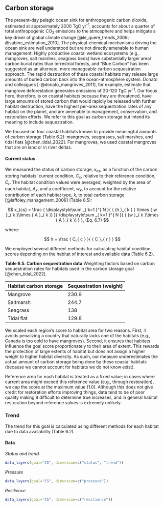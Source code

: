 ## Carbon storage

The present-day pelagic ocean sink for anthropogenic carbon dioxide, estimated at approximately 2000 TgC yr<sup>-1</sup>, accounts for about a quarter of total anthropogenic CO<sub>2</sub> emissions to the atmosphere and helps mitigate a key driver of global climate change [@le_quere_trends_2009; @sabine_estimation_2010]. The physical-chemical mechanisms driving the ocean sink are well understood but are not directly amenable to human management. Highly productive coastal wetland ecosystems (e.g., mangroves, salt marshes, seagrass beds) have substantially larger areal carbon burial rates than terrestrial forests, and "Blue Carbon" has been suggested as an alternate, more manageable carbon sequestration approach. The rapid destruction of these coastal habitats may release large amounts of buried carbon back into the ocean-atmosphere system. Donato and colleagues [-@donato_mangroves_2011], for example, estimate that mangrove deforestation generates emissions of 20-120 TgC yr<sup>-1</sup>. Our focus here, therefore, is on coastal habitats because they are threatened, have large amounts of stored carbon that would rapidly be released with further habitat destruction, have the highest per-area sequestration rates of any habitat on the planet, and are amenable to management, conservation, and restoration efforts. We refer to this goal as carbon storage but intend its meaning to include sequestration.

We focused on four coastal habitats known to provide meaningful amounts of carbon storage (Table 6.2): mangroves, seagrasses, salt marshes, and tidal flats [@chen_tidal_2022]. For mangroves, we used coastal mangroves that are on land or in river deltas. 

#### Current status

We measured the status of carbon storage, $x_{cs}$, as a function of the carbon storing habitats' current condition, $C_{c}$, relative to their reference condition, $C_{r}$.  The habitat condition values were  averaged, weighted by the area of each habitat, $A_{k}$, and a coefficient, $w_k$, to account for the relative contribution of each habitat type, $k$, to total carbon storage [@laffoley_management_2009] (Table 6.5):


$$
x_{cs} = \frac { \displaystyle\sum _{ k=1 }^{ N }{ { (h }_{ k } } \times { w }_{ k }\times { A }_{ k }) }{ \displaystyle\sum _{ k=1 }^{ N }{ { (w }_{ k }\times { A }_{ k }) }  }, (Eq. 6.7)
$$

where:

$$
h = \frac { C_{ c } }{ { C }_{ r } }
$$

We employed several different methods for calculating habitat condition scores depending on the habitat of interest and available data (Table 6.2).

**Table 6.5. Carbon sequestration data**
Weighting factors based on carbon sequestration rates for habitats used in the carbon storage goal [@chen_tidal_2022].

|Habitat carbon storage| Sequestration (weight)|
|----------------------|-------|
| Mangrove             | 230.9 |
| Saltmarsh            | 244.7 |
| Seagrass             |   138 |
| Tidal flat           | 129.8 |


We scaled each region's score to habitat area for two reasons. First, it avoids penalizing a country that naturally lacks one of the habitats (e.g., Canada is too cold to have mangroves). Second, it ensures that habitats influence the goal score proportionately to their area of extent.  This rewards the protection of large extents of habitat but does not assign a higher weight to higher habitat diversity. As such, our measure underestimates the actual amount of carbon storage being done by these coastal habitats (because we cannot account for habitats we do not know exist).

Reference area for each habitat is treated as a fixed value; in cases where current area might exceed this reference value (e.g., through restoration), we cap the score at the maximum value (1.0). Although this does not give credit for restoration efforts improving things, data tend to be of poor quality making it difficult to determine true increases, and in general habitat restoration beyond reference values is extremely unlikely.

### Trend

The trend for this goal is calculated using different methods for each habitat due to data availability (Table 6.2). 

#### Data

_Status and trend_

```r
data_layers(goal="CS", dimension=c("status", "trend"))
```

_Pressure_

```r
data_layers(goal="CS", dimension=c("pressure"))
```

_Resilience_

```r
data_layers(goal="CS", dimension=c("resilience"))

```
